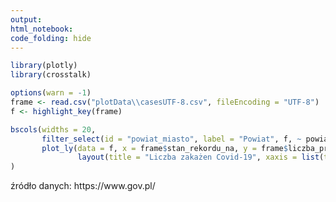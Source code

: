 ```yaml
---
output:
html_notebook:
code_folding: hide
---
```

```r
library(plotly)
library(crosstalk)

options(warn = -1)
frame <- read.csv("plotData\\casesUTF-8.csv", fileEncoding = "UTF-8")
f <- highlight_key(frame)

bscols(widths = 20,
       filter_select(id = "powiat_miasto", label = "Powiat", f, ~ powiat_miasto),
       plot_ly(data = f, x = frame$stan_rekordu_na, y = frame$liczba_przypadkow, type = 'scatter', mode = 'lines', color = frame$powiat_miasto) %>%
               layout(title = "Liczba zakażen Covid-19", xaxis = list(title = "data"), yaxis = list(title = "liczba przypadków"))
)
```
<div>źródło danych: https://www.gov.pl/</div>